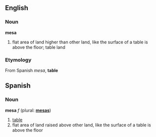 ==English==

===Noun===
'''mesa'''

# flat area of land higher than other land, like the surface of a table is above the floor; table land

===Etymology===
From Spanish ''mesa'', '''table'''


==Spanish==

===Noun===
'''mesa''' ''f''  (plural: '''[[mesas]]''')

# [[table]]
# flat area of land raised above other land, like the surface of a table is above the floor
